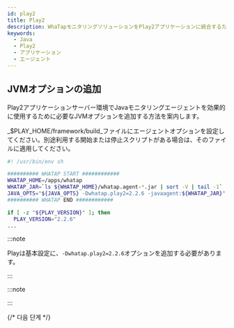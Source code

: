 ```yaml
---
id: play2
title: Play2
description: WhaTapモニタリングソリューションをPlay2アプリケーションに統合するためのJVM(Java Virtual Machine) オプションの追加方法についての詳細な案内を提供します。本文書は、Javaエージェントのインストール後、Play2アプリケーションの性能および可用性をモニタリングするために必要なJVM設定を適用する手順を説明します。エージェントをインストールする際に必要なJVMオプションの構成とPlay2との統合に最適な設定方法、ヒープヒストグラムの照会方法が含まれています。
keywords:
  - Java
  - Play2
  - アプリケーション
  - エージェント
---
```


## JVMオプションの追加

Play2アプリケーションサーバー環境でJavaモニタリングエージェントを効果的に使用するために必要なJVMオプションを追加する方法を案内します。

_$PLAY_HOME/framework/build_ファイルにエージェントオプションを設定してください。別途利用する開始または停止スクリプトがある場合は、そのファイルに適用してください。

```bash title=$PLAY_HOME/framework/build {6} showLineNumbers
#! /usr/bin/env sh

########## WHATAP START ############
WHATAP_HOME=/apps/whatap
WHATAP_JAR=`ls ${WHATAP_HOME}/whatap.agent-*.jar | sort -V | tail -1`
JAVA_OPTS="${JAVA_OPTS} -Dwhatap.play2=2.2.6 -javaagent:${WHATAP_JAR}"
########## WHATAP END ############

if [ -z "${PLAY_VERSION}" ]; then
  PLAY_VERSION="2.2.6"
...
```

:::note

Playは基本設定に、`-Dwhatap.play2=2.2.6`オプションを追加する必要があります。

:::

:::note


<Java17 />

:::


<Setheapmemory />

{/* 다음 단계 */}

<Nextstep />
